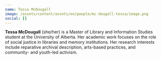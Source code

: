 ```yaml
---
name: Tessa McDougall
image: /assets/content/assets/en/people/mc-dougall-tessa/image.png
social: []
---
```

**Tessa McDougall** (she/her) is a Master of Library and Information Studies student at the University of Alberta. Her academic work focuses on the role of social justice in libraries and memory institutions. Her research interests include reparative archival description, arts-based practices, and community- and youth-led activism.
